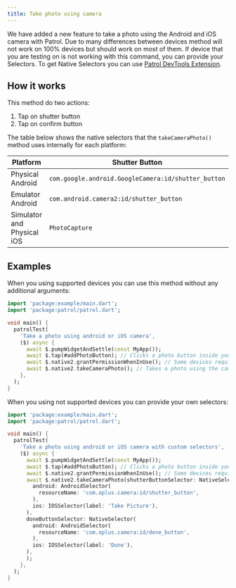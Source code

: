 ```yaml
---
title: Take photo using camera
---
```


We have added a new feature to take a photo using the Android and iOS camera with Patrol. Due to many differences between devices method will not work on 100% devices but should work on most of them.
If device that you are testing on is not working with this command, you can provide your Selectors. To get Native Selectors you can use [Patrol DevTools Extension](https://patrol.leancode.co/documentation/patrol-devtools-extension).


## How it works
This method do two actions:
1. Tap on shutter button
2. Tap on confirm button

The table below shows the native selectors that the `takeCameraPhoto()` method uses internally for each platform:

| Platform | Shutter Button | Confirm Button |
|----------|----------------|----------------|
| Physical Android | `com.google.android.GoogleCamera:id/shutter_button` | `com.google.android.GoogleCamera:id/done_button` |
| Emulator Android | `com.android.camera2:id/shutter_button` | `com.android.camera2:id/done_button` |
| Simulator and Physical iOS | `PhotoCapture` | `Done` |

<Info>

</Info>

## Examples

When you using supported devices you can use this method without any additional arguments:

```dart
import 'package:example/main.dart';
import 'package:patrol/patrol.dart';

void main() {
  patrolTest(
    'Take a photo using android or iOS camera',
    ($) async {
      await $.pumpWidgetAndSettle(const MyApp());
      await $.tap(#addPhotoButton); // Clicks a photo button inside your app to open camera
      await $.native2.grantPermissionWhenInUse(); // Some devices require permission to be granted before taking a photo
      await $.native2.takeCameraPhoto(); // Takes a photo using the camera
    },
  );
}
```

When you using not supported devices you can provide your own selectors:

```dart
import 'package:example/main.dart';
import 'package:patrol/patrol.dart';

void main() {
  patrolTest(
    'Take a photo using android or iOS camera with custom selectors',
    ($) async {
      await $.pumpWidgetAndSettle(const MyApp());
      await $.tap(#addPhotoButton); // Clicks a photo button inside your app to open camera
      await $.native2.grantPermissionWhenInUse(); // Some devices require permission to be granted before taking a photo
      await $.native2.takeCameraPhoto(shutterButtonSelector: NativeSelector(
        android: AndroidSelector(
          resourceName: 'com.oplus.camera:id/shutter_button',
        ),
        ios: IOSSelector(label: 'Take Picture'),
      ),
      doneButtonSelector: NativeSelector(
        android: AndroidSelector(
          resourceName: 'com.oplus.camera:id/done_button',
        ),
        ios: IOSSelector(label: 'Done'),
      ),
      );
    },
  );
}
```